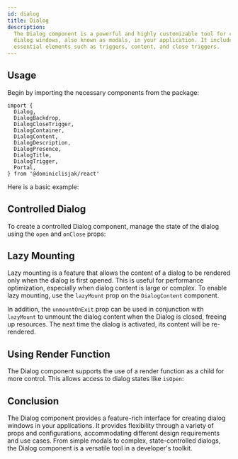 ```yaml
---
id: dialog
title: Dialog
description:
  The Dialog component is a powerful and highly customizable tool for creating
  dialog windows, also known as modals, in your application. It includes
  essential elements such as triggers, content, and close triggers.
---
```



## Usage

Begin by importing the necessary components from the package:

```tsx
import {
  Dialog,
  DialogBackdrop,
  DialogCloseTrigger,
  DialogContainer,
  DialogContent,
  DialogDescription,
  DialogPresence,
  DialogTitle,
  DialogTrigger,
  Portal,
} from '@dominiclisjak/react'
```

Here is a basic example:

<Story id="Basic" />

## Controlled Dialog

To create a controlled Dialog component, manage the state of the dialog using
the `open` and `onClose` props:

<Story id="Controlled" />

## Lazy Mounting

Lazy mounting is a feature that allows the content of a dialog to be rendered
only when the dialog is first opened. This is useful for performance
optimization, especially when dialog content is large or complex. To enable lazy
mounting, use the `lazyMount` prop on the `DialogContent` component.

In addition, the `unmountOnExit` prop can be used in conjunction with
`lazyMount` to unmount the dialog content when the Dialog is closed, freeing up
resources. The next time the dialog is activated, its content will be
re-rendered.

<Story id="LazyMount" />

## Using Render Function

The Dialog component supports the use of a render function as a child for more
control. This allows access to dialog states like `isOpen`:

<Story id="RenderFn" />

## Conclusion

The Dialog component provides a feature-rich interface for creating dialog
windows in your applications. It provides flexibility through a variety of props
and configurations, accommodating different design requirements and use cases.
From simple modals to complex, state-controlled dialogs, the Dialog component is
a versatile tool in a developer's toolkit.
